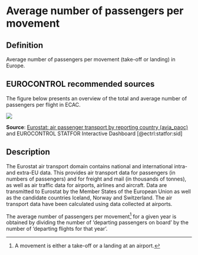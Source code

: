 # Average number of passengers per movement

## Definition

Average number of passengers per movement (take-off or landing) in Europe.

## EUROCONTROL recommended sources

The figure below presents an overview of the total and average number of passengers per flight in ECAC.


![](figures/number_passengers.png){#number-of-passengers}

**Source**: [Eurostat: air passenger transport by reporting country (avia_paoc)](http://ec.europa.eu/eurostat/web/transport/data/database) and EUROCONTROL STATFOR 
Interactive Dashboard [@ectrl:statfor:sid]


## Description

The Eurostat air transport domain contains national and international intra- and extra-EU data. This provides air transport data for passengers (in numbers of passengers) and for freight and mail (in thousands of tonnes), as well as air traffic data for airports, airlines and aircraft. Data are transmitted to Eurostat by the Member States of the European Union as well as the candidate countries Iceland, Norway and Switzerland. The air transport data have been calculated using data collected at airports.

The average number of passengers per movement[^1] for a given year is obtained by dividing the number of 'departing passengers on board' by the number of 'departing flights for that year'.

[^1]: A movement is either a take-off or a landing at an airport.
